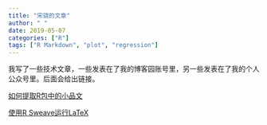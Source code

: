 ```yaml
---
title: "宋骁的文章"
author: " "
date: 2019-05-07
categories: ["R"]
tags: ["R Markdown", "plot", "regression"]
---
```


我写了一些技术文章，一些发表在了我的博客园账号里，另一些发表在了我的个人公众号里。后面会给出链接。

[如何提取R包中的小品文](https://mp.weixin.qq.com/s/yyJ3l7RTImYTKDrIynwmPA)

[使用R Sweave运行LaTeX](https://mp.weixin.qq.com/s/1JU2ILRt9E7jYyUKilDX8A)





